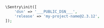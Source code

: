 ```php
\Sentry\init([
    'dsn' => '___PUBLIC_DSN___',
    'release' => 'my-project-name@2.3.12',
]);
```
